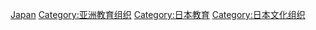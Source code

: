 [[Category:亞洲各國教育組織|Japan]]
[[Category:亚洲教育组织|Category:亚洲教育组织]]
[[Category:日本教育|Category:日本教育]]
[[Category:日本文化组织|Category:日本文化组织]]